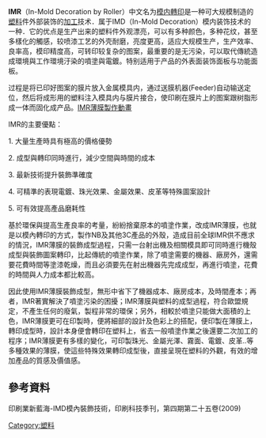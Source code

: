 {{Unreferenced|time=2011-03-17}}

'''IMR'''（In-Mold Decoration by Roller）中文名为[[模内轉印|模内轉印]]是一种可大规模制造的[[塑料|塑料]]件外部装饰的[[加工|加工]]技术．属于IMD（In-Mold Decoration）模内装饰技术的一种．它的优点是生产出来的塑料件外观漂亮，可以有多种颜色，多种花纹，甚至多樣化的觸感，较喷漆工艺的外壳耐磨，亮度更高，适应大规模生产，生产效率、良率高，模印精度高，可转印较复杂的图案，最重要的是无污染，可以取代傳統造成環境與工作環境汙染的噴塗與電鍍。特别适用于产品的外表面装饰面板与功能面板。

过程是将已印好图案的膜片放入金属模具内，通过送膜机器(Feeder)自动输送定位，然后将成形用的塑料注入模具内与膜片接合，使印刷在膜片上的图案跟树脂形成一体而固化成产品。[https://web.archive.org/web/20120114050541/http://www.etansi.com/tc/decovideo.aspx IMR薄膜製作動畫]

IMR的主要優點：

1. 大量生產時具有極高的價格優勢

2. 成型與轉印同時進行，減少空間與時間的成本

3. 最新技術提升裝飾準確度

4. 可精準的表現電鍍、珠光效果、金屬效果、皮革等特殊圖案設計

5. 可有效提高產品磨耗性

基於環保與提高生產良率的考量，紛紛捨棄原本的噴塗作業，改成IMR薄膜，也就是以模內轉印的方式，製作NB及其他3C產品的外殼，造成目前全球IMR供不應求的情況，IMR薄膜的裝飾成型過程，只需一台射出機及相關模具即可同時進行機殼成型與裝飾圖案轉印，比起傳統的噴塗作業，除了噴塗需要的機器、廠房外，還需要花費時間等塗漆乾燥，而且必須要先在射出機器先完成成型，再進行噴塗，花費的時間與人力成本都比較高。

因此使用IMR薄膜裝飾成型，無形中省下了機器成本、廠房成本，及時間產本；再者，IMR著實解決了噴塗污染的困擾；IMR薄膜與塑料的成型過程，符合歐盟規定，不產生任何的廢氣，製程非常的環保；另外，相較於噴塗只能做大面積的上色，IMR薄膜更可在印製時，便將細部的設計及色彩上的搭配，便印製在薄膜上，轉印成型時，設計本身便會轉印在塑料上，省去一般噴塗作業之後還要二次加工的程序；IMR薄膜更有多樣的變化，可印製珠光、金屬光澤、霧面、電鍍、皮革..等多種效果的薄膜，使這些特殊效果轉印成型後，直接呈現在塑料的外觀，有效的增加產品的質感及價值感。

== 參考資料 ==
印刷業新藍海-IMD模內裝飾技術，印刷科技季刊，第四期第二十五卷(2009)

[[Category:塑料|Category:塑料]]